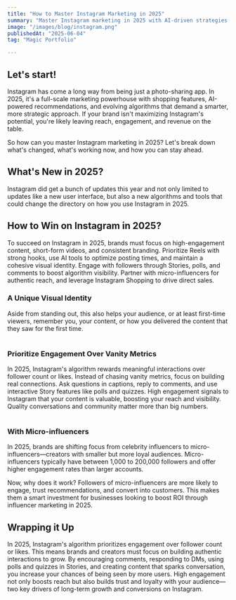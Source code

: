 ```yaml
---
title: "How to Master Instagram Marketing in 2025"
summary: "Master Instagram marketing in 2025 with AI-driven strategies, high-engagement Reels, and smart shopping tools. Boost reach, sales, and brand visibility fast."
image: "/images/blog/instagram.png"
publishedAt: "2025-06-04"
tag: "Magic Portfolio"

---
```


## Let's start!

Instagram has come a long way from being just a photo-sharing app. In 2025, it's a full-scale marketing powerhouse with shopping features, AI-powered recommendations, and evolving algorithms that demand a smarter, more strategic approach. If your brand isn't maximizing Instagram's potential, you're likely leaving reach, engagement, and revenue on the table.

So how can you master Instagram marketing in 2025? Let's break down what's changed, what's working now, and how you can stay ahead.

## What's New in 2025?

Instagram did get a bunch of updates this year and not only limited to updates like a new user interface, but also a new algorithms and tools that could change the directory on how you use Instagram in 2025.

<Table 
  data={{
    headers: [
      { content: "Trend", key: "trend" },
      { content: "Changes", key: "changes" },
      { content: "Strategies", key: "strategies" },
    ],
    rows: [
      ["AI-Powered Discovery","Algorithm shows content to non-followers based on behavior, not just follows","Make content shareable, comment-worthy, and saveable"],
      ["Short-Form Video Growth","Reels Series and Explore tab integration are huge","Plan episodic Reels to build anticipation"],
      ["Smarter Instagram Shopping","In-app checkout and AI product tagging are now standard","Set up a Shop and tag products naturally in Reels and Stories"],
    ]
  }}
/>

## How to Win on Instagram in 2025?

To succeed on Instagram in 2025, brands must focus on high-engagement content, short-form videos, and consistent branding. Prioritize Reels with strong hooks, use AI tools to optimize posting times, and maintain a cohesive visual identity. Engage with followers through Stories, polls, and comments to boost algorithm visibility. Partner with micro-influencers for authentic reach, and leverage Instagram Shopping to drive direct sales.

### A Unique Visual Identity

Aside from standing out, this also helps your audience, or at least first-time viewers, remember you, your content, or how you delivered the content that they saw for the first time.

<Table 
  data={{
    headers: [
      { content: "Element", key: "element" },
      { content: "Best Practices", key: "best-practices" },
    ],
    rows: [
      ["Branding Colors","Use consistent colors across posts, Stories, and Reels"],
      ["Filters & Style","Pick 1–2 filters or editing styles and stick with them"],
      ["Fonts & Graphics","Use tools like Canva or Adobe Express for branded consistency"],
    ]
  }}
/>

### Prioritize Engagement Over Vanity Metrics

In 2025, Instagram's algorithm rewards meaningful interactions over follower count or likes. Instead of chasing vanity metrics, focus on building real connections. Ask questions in captions, reply to comments, and use interactive Story features like polls and quizzes. High engagement signals to Instagram that your content is valuable, boosting your reach and visibility. Quality conversations and community matter more than big numbers.

<Table 
  data={{
    headers: [
      { content: "Tactic", key: "tactic" },
      { content: "Why it Works", key: "why-it-works" },
    ],
    rows: [
      ["Ask questions in captions","Increases comments and time spent on post"],
      ["Polls & quizzes in Stories","Increases comments and time spent on post"],
      ["Respond to every DM/comment","Signals to the algorithm that your account is active"],
    ]
  }}
/>

### With Micro-influencers

In 2025, brands are shifting focus from celebrity influencers to micro-influencers—creators with smaller but more loyal audiences. Micro-influencers typically have between 1,000 to 200,000 followers and offer higher engagement rates than larger accounts.

Now, why does it work? Followers of micro-influencers are more likely to engage, trust recommendations, and convert into customers. This makes them a smart investment for businesses looking to boost ROI through influencer marketing in 2025.

## Wrapping it Up

In 2025, Instagram's algorithm prioritizes engagement over follower count or likes. This means brands and creators must focus on building authentic interactions to grow. By encouraging comments, responding to DMs, using polls and quizzes in Stories, and creating content that sparks conversation, you increase your chances of being seen by more users. High engagement not only boosts reach but also builds trust and loyalty with your audience—two key drivers of long-term growth and conversions on Instagram.